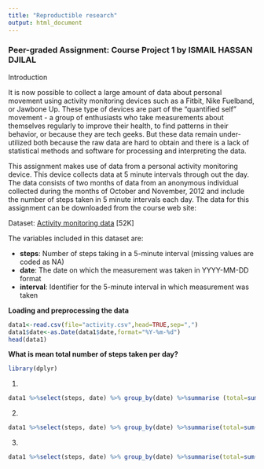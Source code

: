 ```yaml
---
title: "Reproductible research"
output: html_document
---
```


### Peer-graded Assignment: Course Project 1 by ISMAIL HASSAN DJILAL
Introduction

It is now possible to collect a large amount of data about personal movement using activity monitoring devices such as a Fitbit, Nike Fuelband, or Jawbone Up. These type of devices are part of the "quantified self" movement - a group of enthusiasts who take measurements about themselves regularly to improve their health, to find patterns in their behavior, or because they are tech geeks. But these data remain under-utilized both because the raw data are hard to obtain and there is a lack of statistical methods and software for processing and interpreting the data.

This assignment makes use of data from a personal activity monitoring device. This device collects data at 5 minute intervals through out the day. The data consists of two months of data from an anonymous individual collected during the months of October and November, 2012 and include the number of steps taken in 5 minute intervals each day.
The data for this assignment can be downloaded from the course web site:

Dataset: [Activity monitoring data](https://d396qusza40orc.cloudfront.net/repdata%2Fdata%2Factivity.zip) [52K]

The variables included in this dataset are:

* **steps**: Number of steps taking in a 5-minute interval (missing values are coded as NA)
* **date**: The date on which the measurement was taken in YYYY-MM-DD format
* **interval**: Identifier for the 5-minute interval in which measurement was taken


**Loading and preprocessing the data**

```r

data1<-read.csv(file="activity.csv",head=TRUE,sep=",")
data1$date<-as.Date(data1$date,format="%Y-%m-%d")
head(data1)
```
**What is mean total number of steps taken per day?**


```r
library(dplyr)
```
1.

```r
data1 %>%select(steps, date) %>% group_by(date) %>%summarise (total=sum(steps,na.rm=TRUE))
```
2.
```r
data1 %>%select(steps, date) %>% group_by(date) %>%summarise(total=sum(steps,na.rm=TRUE))%>%with(hist(total, main="total PM2.5 emission from all sources", xlab="Year", ylab="Total Emissions"))
```
3.

```r
data1 %>%select(steps, date) %>% group_by(date) %>%summarise(total=sum(steps,na.rm=TRUE),mean=mean(steps,na.rm=TRUE),median=median(steps,na.rm=TRUE))
```

